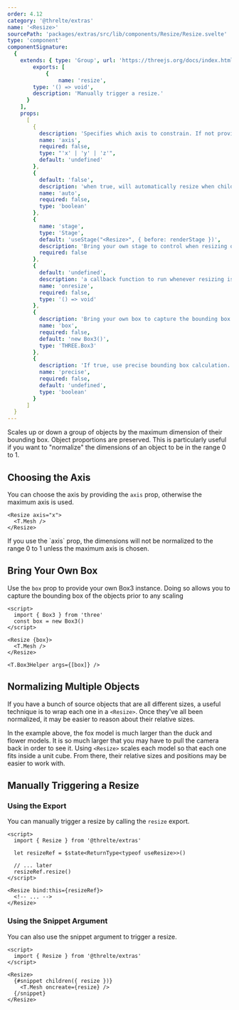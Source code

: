 ```yaml
---
order: 4.12
category: '@threlte/extras'
name: '<Resize>'
sourcePath: 'packages/extras/src/lib/components/Resize/Resize.svelte'
type: 'component'
componentSignature:
  {
    extends: { type: 'Group', url: 'https://threejs.org/docs/index.html#api/en/objects/Group' },
		exports: [
			{
				name: 'resize',
        type: '() => void',
        description: 'Manually trigger a resize.'
      }
    ],
    props:
      [
        {
          description: 'Specifies which axis to constrain. If not provided, the maximum axis is used',
          name: 'axis',
          required: false,
          type: "'x' | 'y' | 'z'",
          default: 'undefined'
        },
        {
          default: 'false',
          description: 'when true, will automatically resize when children or added or removed',
          name: 'auto',
          required: false,
          type: 'boolean'
        },
        {
          name: 'stage',
          type: 'Stage',
          default: 'useStage("<Resize>", { before: renderStage })',
          description: 'Bring your own stage to control when resizing occurs. If not provided, resizing will occur before the main render stage.',
          required: false
        },
        {
          default: 'undefined',
          description: 'a callback function to run whenever resizing is done',
          name: 'onresize',
          required: false,
          type: '() => void'
        },
        {
          description: 'Bring your own box to capture the bounding box.',
          name: 'box',
          required: false,
          default: 'new Box3()',
          type: 'THREE.Box3'
        },
        {
          description: 'If true, use precise bounding box calculation.',
          name: 'precise',
          required: false,
          default: 'undefined',
          type: 'boolean'
        }
      ]
  }
---
```


Scales up or down a group of objects by the maximum dimension of their bounding
box. Object proportions are preserved. This is particularly useful if you want
to "normalize" the dimensions of an object to be in the range 0 to 1.

<Example path="extras/resize/plugin" />

## Choosing the Axis

You can choose the axis by providing the `axis` prop, otherwise the maximum axis
is used.

```svelte
<Resize axis="x">
  <T.Mesh />
</Resize>
```

<Tip type="warning">
  If you use the `axis` prop, the dimensions will not be normalized to the range 0 to 1 unless the
  maximum axis is chosen.
</Tip>

## Bring Your Own Box

Use the `box` prop to provide your own Box3 instance. Doing so allows you to
capture the bounding box of the objects prior to any scaling

```svelte
<script>
  import { Box3 } from 'three'
  const box = new Box3()
</script>

<Resize {box}>
  <T.Mesh />
</Resize>

<T.Box3Helper args={[box]} />
```

## Normalizing Multiple Objects

If you have a bunch of source objects that are all different sizes, a useful
technique is to wrap each one in a `<Resize>`. Once they've all been normalized,
it may be easier to reason about their relative sizes.

<Example path="extras/resize/multiple-objects" />

In the example above, the fox model is much larger than the duck and flower models. It is so much larger that you may have to pull the camera back in order to see it. Using `<Resize>` scales each model so that each one fits inside a unit cube. From there, their relative sizes and positions may be easier to work with.

## Manually Triggering a Resize

### Using the Export

You can manually trigger a resize by calling the `resize` export.

```svelte title="Scene.svelte"
<script>
  import { Resize } from '@threlte/extras'

  let resizeRef = $state<ReturnType<typeof useResize>>()

  // ... later
  resizeRef.resize()
</script>

<Resize bind:this={resizeRef}>
  <!-- ... -->
</Resize>
```

### Using the Snippet Argument

You can also use the snippet argument to trigger a resize.

```svelte title="Scene.svelte"
<script>
  import { Resize } from '@threlte/extras'
</script>

<Resize>
  {#snippet children({ resize })}
    <T.Mesh oncreate={resize} />
  {/snippet}
</Resize>
```
